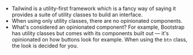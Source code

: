 - Tailwind is a utility-first framework which is a fancy way of saying it provides a suite of utility classes to build an interface.
- When using only utility classes, there are no opinionated components.
- What's considered an opinionated component? For example, Bootstrap has utility classes but comes with its components built out — it's opinionated on how buttons look for example. When using the `btn` class, the look is decided for you.
